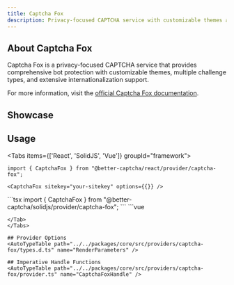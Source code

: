 ```yaml
---
title: Captcha Fox
description: Privacy-focused CAPTCHA service with customizable themes and multiple challenge types
---
```



## About Captcha Fox

Captcha Fox is a privacy-focused CAPTCHA service that provides comprehensive bot protection with customizable themes, multiple challenge types, and extensive internationalization support.

For more information, visit the [official Captcha Fox documentation](https://docs.captchafox.com/).

## Showcase
<CaptchaFoxPlayground />

## Usage

<Tabs items={['React', 'SolidJS', 'Vue']} groupId="framework">
  <Tab value="React">
  ```tsx
  import { CaptchaFox } from "@better-captcha/react/provider/captcha-fox";

  <CaptchaFox sitekey="your-sitekey" options={{}} />
  ```
  </Tab>
  
  <Tab value="SolidJS">
  ```tsx
  import { CaptchaFox } from "@better-captcha/solidjs/provider/captcha-fox";

  <CaptchaFox sitekey="your-sitekey" options={{}} />
  ```
  </Tab>

  <Tab value="Vue">
  ```vue
  <template>
    <CaptchaFox
      sitekey="your-sitekey"
      :options="{ lang: 'en' }"
    />
  </template>

  <script setup lang="ts">
  import { CaptchaFox } from "@better-captcha/vue/provider/captcha-fox";
  </script>
  ```
  </Tab>
</Tabs>

## Provider Options
<AutoTypeTable path="../../packages/core/src/providers/captcha-fox/types.d.ts" name="RenderParameters" />

## Imperative Handle Functions
<AutoTypeTable path="../../packages/core/src/providers/captcha-fox/provider.ts" name="CaptchaFoxHandle" />
